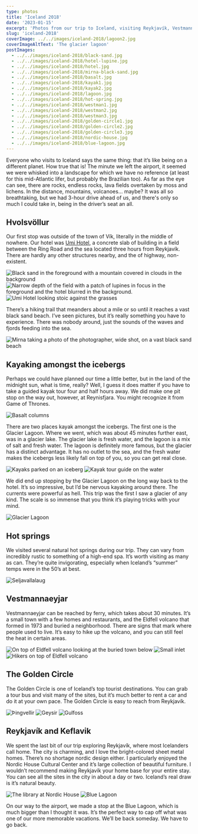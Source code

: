 ```yaml
---
type: photos
title: 'Iceland 2018'
date: '2023-01-15'
excerpt: 'Photos from our trip to Iceland, visiting Reykjavík, Vestmannaeyjar, and multiple points along the southern coast.'
slug: 'iceland-2018'
coverImage: ../../images/iceland-2018/lagoon2.jpg
coverImageAltText: 'The glacier lagoon'
postImages:
  - ../../images/iceland-2018/black-sand.jpg
  - ../../images/iceland-2018/hotel-lupine.jpg
  - ../../images/iceland-2018/hotel.jpg
  - ../../images/iceland-2018/mirna-black-sand.jpg
  - ../../images/iceland-2018/basalt.jpg
  - ../../images/iceland-2018/kayak1.jpg
  - ../../images/iceland-2018/kayak2.jpg
  - ../../images/iceland-2018/lagoon.jpg
  - ../../images/iceland-2018/hot-spring.jpg
  - ../../images/iceland-2018/westman1.jpg
  - ../../images/iceland-2018/westman2.jpg
  - ../../images/iceland-2018/westman3.jpg
  - ../../images/iceland-2018/golden-circle1.jpg
  - ../../images/iceland-2018/golden-circle2.jpg
  - ../../images/iceland-2018/golden-circle3.jpg
  - ../../images/iceland-2018/nordic-house.jpg
  - ../../images/iceland-2018/blue-lagoon.jpg
---
```


Everyone who visits to Iceland says the same thing: that it’s like being on a different planet. How true that is! The minute we left the airport, it seemed we were whisked into a landscape for which we have no reference (at least for this mid-Atlantic lifer, but probably the Brazilian too). As far as the eye can see, there are rocks, endless rocks, lava fields overtaken by moss and lichens. In the distance, mountains, volcanoes… maybe? It was all so breathtaking, but we had 3-hour drive ahead of us, and there's only so much I could take in, being in the driver’s seat an all.

## Hvolsvöllur

Our first stop was outside of the town of Vík, literally in the middle of nowhere. Our hotel was [Umi Hotel](https://hotelumi.is/), a concrete slab of building in a field between the Ring Road and the sea located three hours from Reykjavík. There are hardly any other structures nearby, and the of highway, non-existent.

<PhotoGrid caption="Our hotel outside of Vík and some areas along the walking trail.">
  <PhotoGridItem cols={6}>
    <Image
      src={props.data.mdx.frontmatter.postImages[0]}
      alt="Black sand in the foreground with a mountain covered in clouds in the background"
    />
  </PhotoGridItem>
  <PhotoGridItem cols={6}>
    <Image
      src={props.data.mdx.frontmatter.postImages[1]}
      alt="Narrow depth of the field with a patch of lupines in focus in the foreground and the hotel blurred in the background."
    />
  </PhotoGridItem>
  <PhotoGridItem cols={12}>
    <Image
      src={props.data.mdx.frontmatter.postImages[2]}
      alt="Umi Hotel looking stoic against the grasses"
    />
  </PhotoGridItem>
</PhotoGrid>

There’s a hiking trail that meanders about a mile or so until it reaches a vast black sand beach. I’ve seen pictures, but it’s really something you have to experience. There was nobody around, just the sounds of the waves and fjords feeding into the sea.

<Image
  src={props.data.mdx.frontmatter.postImages[3]}
  alt="Mirna taking a photo of the photographer, wide shot, on a vast black sand beach"
  className="wide"
/>

## Kayaking amongst the icebergs

Perhaps we could have planned our time a little better, but in the land of the midnight sun, what is time, really? Well, I guess it does matter if you have to take a guided kayak tour four and half hours away. We did make one pit stop on the way out, however, at Reynisfjara. You might recognize it from Game of Thrones.

<Image
  src={props.data.mdx.frontmatter.postImages[4]}
  alt="Basalt columns"
  caption="Basalt columns at Reynisfjara"
/>

There are two places kayak amongst the icebergs. The first one is the Glacier Lagoon. Where we went, which was about 45 minutes further east, was in a glacier lake. The glacier lake is fresh water, and the lagoon is a mix of salt and fresh water. The lagoon is definitely more famous, but the glacier has a distinct advantage. It has no outlet to the sea, and the fresh water makes the icebergs less likely fall on top of you, so you can get real close.

<PhotoGrid caption="Kayaking in the glacier lake">
  <PhotoGridItem cols={6}>
    <Image
      src={props.data.mdx.frontmatter.postImages[5]}
      alt="Kayaks parked on an iceberg"
    />
  </PhotoGridItem>
  <PhotoGridItem cols={6}>
    <Image
      src={props.data.mdx.frontmatter.postImages[6]}
      alt="Kayak tour guide on the water"
    />
  </PhotoGridItem>
</PhotoGrid>

We did end up stopping by the Glacier Lagoon on the long way back to the hotel. It’s so impressive, but I’d be nervous kayaking around there. The currents were powerful as hell. This trip was the first I saw a glacier of any kind. The scale is so immense that you think it’s playing tricks with your mind.

<Image
  src={props.data.mdx.frontmatter.postImages[7]}
  alt="Glacier Lagoon"
  caption="Icebergs in the Glacier Lagoon"
/>

## Hot springs

We visited several natural hot springs during our trip. They can vary from incredibly rustic to something of a high-end spa. It’s worth visiting as many as can. They’re quite invigorating, especially when Iceland’s “summer” temps were in the 50’s at best.

<Image
  src={props.data.mdx.frontmatter.postImages[8]}
  alt="Seljavallalaug"
  caption="We had Seljavallalaug all to ourselves"
/>

## Vestmannaeyjar

Vestmannaeyjar can be reached by ferry, which takes about 30 minutes. It’s a small town with a few homes and restaurants, and the Eldfell volcano that formed in 1973 and buried a neighborhood. There are signs that mark where people used to live. It’s easy to hike up the volcano, and you can still feel the heat in certain areas.

<PhotoGrid caption="Various scenes from Vestmannaeyjar">
  <PhotoGridItem cols={6}>
    <Image
      src={props.data.mdx.frontmatter.postImages[9]}
      alt="On top of Eldfell volcano looking at the buried town below"
    />
  </PhotoGridItem>
  <PhotoGridItem cols={6}>
    <Image src={props.data.mdx.frontmatter.postImages[10]} alt="Small inlet" />
  </PhotoGridItem>
  <PhotoGridItem cols={12}>
    <Image
      src={props.data.mdx.frontmatter.postImages[11]}
      alt="Hikers on top of Eldfell volcano"
    />
  </PhotoGridItem>
</PhotoGrid>

## The Golden Circle

The Golden Circle is one of Iceland’s top tourist destinations. You can grab a tour bus and visit many of the sites, but it’s much better to rent a car and do it at your own pace. The Golden Circle is easy to reach from Reykjavík.

<PhotoGrid caption="Sites along the Golden Circle, including Þingvellir, Geysir, and Gulfoss">
  <PhotoGridItem cols={4}>
    <Image src={props.data.mdx.frontmatter.postImages[12]} alt="Þingvellir" />
  </PhotoGridItem>
  <PhotoGridItem cols={4}>
    <Image src={props.data.mdx.frontmatter.postImages[13]} alt="Geysir" />
  </PhotoGridItem>
  <PhotoGridItem cols={4}>
    <Image src={props.data.mdx.frontmatter.postImages[14]} alt="Gulfoss" />
  </PhotoGridItem>
</PhotoGrid>

## Reykjavík and Keflavik

We spent the last bit of our trip exploring Reykjavík, where most Icelanders call home. The city is charming, and I love the bright-colored sheet metal homes. There’s no shortage nordic design either. I particularly enjoyed the Nordic House Cultural Center and it’s large collection of beautiful furniture. I wouldn’t recommend making Reykjavík your home base for your entire stay. You can see all the sites in the city in about a day or two. Iceland’s real draw is it’s natural beauty.

<PhotoGrid caption="The library at Nordic House and the Blue Lagoon">
  <PhotoGridItem cols={6}>
    <Image
      src={props.data.mdx.frontmatter.postImages[15]}
      alt="The library at Nordic House"
    />
  </PhotoGridItem>
  <PhotoGridItem cols={6}>
    <Image src={props.data.mdx.frontmatter.postImages[16]} alt="Blue Lagoon" />
  </PhotoGridItem>
</PhotoGrid>

On our way to the airport, we made a stop at the Blue Lagoon, which is much bigger than I thought it was. It’s the perfect way to cap off what was one of our more memorable vacations. We’ll be back someday. We have to go back.
